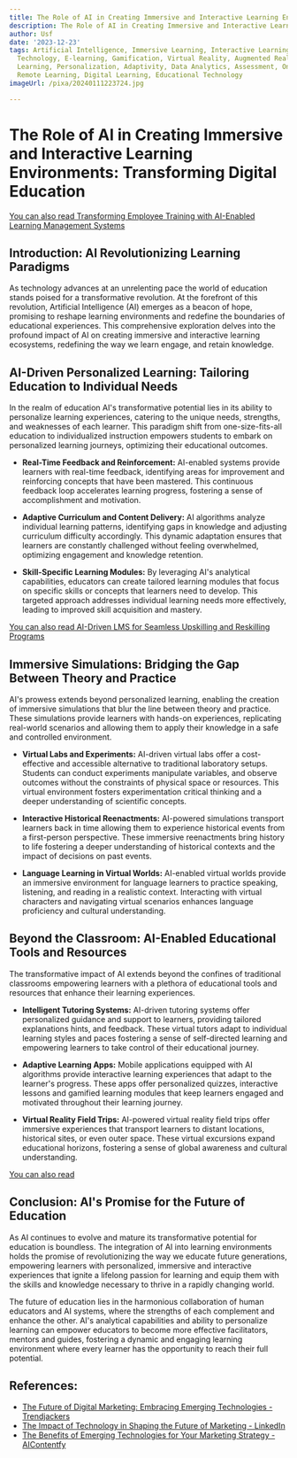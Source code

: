 ```yaml
---
title: The Role of AI in Creating Immersive and Interactive Learning Environments
description: The Role of AI in Creating Immersive and Interactive Learning Environments
author: Usf
date: '2023-12-23'
tags: Artificial Intelligence, Immersive Learning, Interactive Learning, Education,
  Technology, E-learning, Gamification, Virtual Reality, Augmented Reality, Blended
  Learning, Personalization, Adaptivity, Data Analytics, Assessment, Online Learning,
  Remote Learning, Digital Learning, Educational Technology
imageUrl: /pixa/20240111223724.jpg

---
```

#  The Role  of AI in Creating Immersive and Interactive Learning Environments:  Transforming Digital Education

[You can also read Transforming Employee Training with AI-Enabled Learning Management Systems](Transforming%20Employee%20Training%20with%20AI-Enabled%20Learning%20Management%20Systems)


## Introduction: AI Revolutionizing  Learning Paradigms

As  technology advances at an unrelenting pace the world of education stands poised for a transformative revolution. At the forefront of this revolution, Artificial Intelligence (AI) emerges as a beacon of hope, promising  to reshape learning environments  and redefine the boundaries  of  educational experiences. This comprehensive exploration delves into the profound impact of AI on creating immersive and interactive learning ecosystems, redefining the way we learn engage, and retain  knowledge.

## AI-Driven Personalized  Learning: Tailoring Education to Individual Needs

In the realm of  education AI's transformative potential lies in its ability to personalize learning experiences, catering to the unique needs, strengths, and weaknesses of  each learner. This paradigm shift from one-size-fits-all education to individualized instruction empowers students to embark on personalized learning journeys, optimizing their educational outcomes.

- **Real-Time Feedback and Reinforcement:** AI-enabled systems provide learners with real-time feedback, identifying areas  for improvement and reinforcing concepts that have been mastered. This continuous feedback loop accelerates learning progress, fostering  a sense of accomplishment and  motivation.

- **Adaptive Curriculum and Content Delivery:** AI algorithms analyze individual learning patterns, identifying gaps in knowledge and adjusting curriculum difficulty accordingly. This dynamic adaptation ensures  that  learners are constantly challenged without feeling overwhelmed, optimizing engagement and knowledge retention.

- **Skill-Specific Learning Modules:** By  leveraging AI's  analytical capabilities, educators can create tailored learning modules that focus  on specific skills or concepts that learners need to develop. This targeted approach addresses  individual learning needs more effectively, leading to improved  skill  acquisition and mastery.

[You can also  read AI-Driven LMS for Seamless Upskilling and Reskilling Programs](AI-Driven%20LMS%20for%20Seamless%20Upskilling%20and%20Reskilling%20Programs)


## Immersive Simulations: Bridging the Gap Between Theory and  Practice

AI's prowess extends beyond personalized learning, enabling the creation of immersive  simulations that blur the line between theory  and practice. These  simulations  provide  learners  with hands-on experiences, replicating  real-world scenarios and allowing them to apply their  knowledge in  a safe  and controlled environment.

- **Virtual Labs and  Experiments:** AI-driven virtual labs  offer a cost-effective and  accessible alternative to traditional laboratory setups.  Students can conduct  experiments manipulate variables, and  observe outcomes without the constraints of physical space or resources. This virtual environment fosters experimentation critical thinking and a deeper understanding of scientific concepts.

- **Interactive Historical Reenactments:** AI-powered simulations  transport learners back in time allowing them to experience historical events from a  first-person perspective. These immersive reenactments bring history to life fostering a deeper understanding of historical contexts  and the impact of decisions on past events.

- **Language Learning in Virtual Worlds:** AI-enabled virtual worlds provide an immersive environment for  language  learners to practice speaking,  listening, and reading in a realistic context. Interacting with virtual characters and navigating virtual scenarios enhances language proficiency and cultural understanding.

## Beyond the Classroom: AI-Enabled Educational Tools  and Resources

The transformative impact of AI extends beyond the confines of traditional classrooms empowering  learners with a plethora of educational tools and resources that  enhance their learning experiences.

- **Intelligent Tutoring Systems:** AI-driven tutoring  systems offer personalized guidance and  support to learners, providing tailored  explanations hints,  and  feedback. These virtual tutors  adapt to individual learning styles and paces fostering a sense  of self-directed learning and empowering learners to take control of their educational journey.

- **Adaptive Learning Apps:** Mobile applications equipped with AI algorithms provide interactive learning experiences that adapt to the learner's progress. These apps  offer  personalized quizzes, interactive lessons and gamified learning modules that keep learners engaged and motivated throughout their learning  journey.

- **Virtual  Reality Field Trips:** AI-powered virtual reality  field trips offer immersive experiences that transport learners to distant locations, historical sites, or even outer space. These virtual excursions expand educational horizons, fostering  a sense of global awareness and cultural understanding.

[You can also read ]()


## Conclusion: AI's Promise for  the Future of Education

As AI continues to evolve  and mature its transformative potential for education  is boundless. The integration of AI into learning environments holds the promise  of revolutionizing the way we educate future generations, empowering learners with personalized, immersive and interactive experiences that ignite a lifelong passion for learning and equip  them  with the skills and  knowledge necessary  to thrive  in a rapidly changing world.

The future of education lies in the harmonious  collaboration of human educators and AI systems, where the strengths of each complement and enhance the other. AI's analytical capabilities and ability to personalize learning can empower educators to become more effective facilitators, mentors and guides, fostering a  dynamic and engaging learning environment where every learner has the opportunity to reach their full potential.

## References:
- [The Future of Digital Marketing: Embracing Emerging Technologies - Trendjackers](https://trendjackers.com/the-future-of-digital-marketing-embracing-emerging-technologies/)
- [The Impact of Technology in Shaping the Future of Marketing - LinkedIn](https://www.linkedin.com/pulse/impact-technology-shaping-future-marketing-revinc)
- [The Benefits of Emerging Technologies for Your Marketing Strategy - AIContentfy](https://aicontentfy.com/en/blog/benefits-of-emerging-technologies-for-marketing-strategy)
